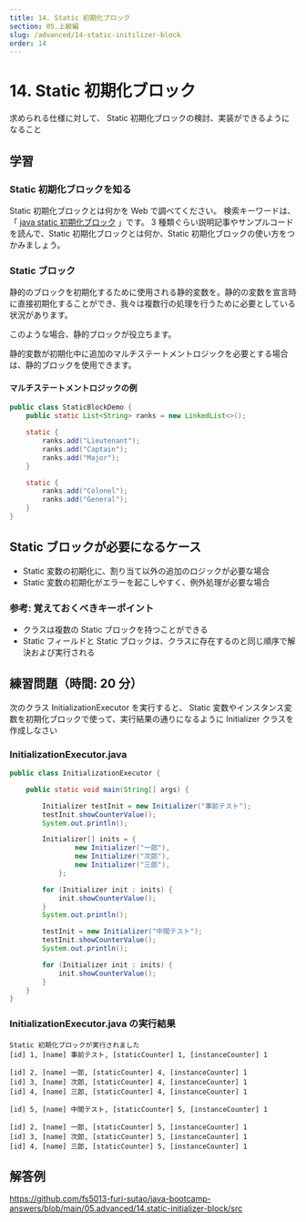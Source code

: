 ```yaml
---
title: 14. Static 初期化ブロック
section: 05.上級編
slug: /advanced/14-static-initilizer-block
order: 14
---
```


# 14. Static 初期化ブロック

<p className="goal">求められる仕様に対して、 Static
  初期化ブロックの検討、実装ができるようになること</p>

## 学習

### Static 初期化ブロックを知る

Static 初期化ブロックとは何かを Web で調べてください。
検索キーワードは、「 [java static 初期化ブロック](https://www.google.com/search?q=java+static+初期化ブロック) 」です。
3 種類ぐらい説明記事やサンプルコードを読んで、Static 初期化ブロックとは何か、Static 初期化ブロックの使い方をつかみましょう。

### Static ブロック

静的のブロックを初期化するために使用される静的変数を。静的の変数を宣言時に直接初期化することができ、我々は複数行の処理を行うために必要としている状況があります。

このような場合、静的ブロックが役立ちます。

静的変数が初期化中に追加のマルチステートメントロジックを必要とする場合は、静的ブロックを使用できます。

#### マルチステートメントロジックの例

```java
public class StaticBlockDemo {
    public static List<String> ranks = new LinkedList<>();

    static {
        ranks.add("Lieutenant");
        ranks.add("Captain");
        ranks.add("Major");
    }

    static {
        ranks.add("Colonel");
        ranks.add("General");
    }
}
```

## Static ブロックが必要になるケース

- Static 変数の初期化に、割り当て以外の追加のロジックが必要な場合
- Static 変数の初期化がエラーを起こしやすく、例外処理が必要な場合

### 参考: 覚えておくべきキーポイント

- クラスは複数の Static ブロックを持つことができる
- Static フィールドと Static ブロックは、クラスに存在するのと同じ順序で解決および実行される

## 練習問題（時間: 20 分）

次のクラス InitializationExecutor を実行すると、
Static 変数やインスタンス変数を初期化ブロックで使って、実行結果の通りになるように Initializer クラスを作成しなさい

### InitializationExecutor.java

```java
public class InitializationExecutor {

    public static void main(String[] args) {

        Initializer testInit = new Initializer("事前テスト");
        testInit.showCounterValue();
        System.out.println();

        Initializer[] inits = {
                new Initializer("一郎"),
                new Initializer("次郎"),
                new Initializer("三郎"),
            };

        for (Initializer init : inits) {
            init.showCounterValue();
        }
        System.out.println();

        testInit = new Initializer("中間テスト");
        testInit.showCounterValue();
        System.out.println();

        for (Initializer init : inits) {
            init.showCounterValue();
        }
    }
}
```

### InitializationExecutor.java の実行結果

```console
Static 初期化ブロックが実行されました
[id] 1, [name] 事前テスト, [staticCounter] 1, [instanceCounter] 1

[id] 2, [name] 一郎, [staticCounter] 4, [instanceCounter] 1
[id] 3, [name] 次郎, [staticCounter] 4, [instanceCounter] 1
[id] 4, [name] 三郎, [staticCounter] 4, [instanceCounter] 1

[id] 5, [name] 中間テスト, [staticCounter] 5, [instanceCounter] 1

[id] 2, [name] 一郎, [staticCounter] 5, [instanceCounter] 1
[id] 3, [name] 次郎, [staticCounter] 5, [instanceCounter] 1
[id] 4, [name] 三郎, [staticCounter] 5, [instanceCounter] 1
```

## 解答例

https://github.com/fs5013-furi-sutao/java-bootcamp-answers/blob/main/05.advanced/14.static-initializer-block/src
